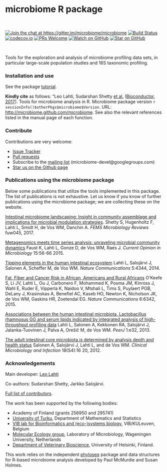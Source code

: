 <!--![Banner](https://github.com/microbiome/microbiome/blob/master/vignettes/figure/composition-example4-1.png)-->
<!--[![Follow](https://img.shields.io/twitter/follow/ropengov.svg?style=social)](https://twitter.com/intent/follow?screen_name=ropengov)-->

microbiome R package
==========

<br>

[![Join the chat at https://gitter.im/microbiome/microbiome](https://badges.gitter.im/microbiome/microbiome.svg)](https://gitter.im/microbiome/microbiome?utm_source=badge&utm_medium=badge&utm_campaign=pr-badge&utm_content=badge)
[![Build Status](https://api.travis-ci.org/microbiome/microbiome.png)](https://travis-ci.org/microbiome/microbiome)
<!--[![Bioconductor](http://bioconductor.org/shields/build/release/bioc/BiocGenerics.svg)](https://bioconductor.org/packages/devel/bioc/html/microbiome.html)-->
[![codecov.io](https://codecov.io/github/microbiome/microbiome/coverage.svg?branch=master)](https://codecov.io/github/microbiome/microbiome?branch=master)
[![PRs Welcome][prs-badge]][prs]
[![Watch on GitHub][github-watch-badge]][github-watch]
[![Star on GitHub][github-star-badge]][github-star]
<!--[![Follow](https://img.shields.io/twitter/follow/antagomir.svg?style=social)](https://twitter.com/intent/follow?screen_name=antagomir)-->


<br>


[prs]: http://makeapullrequest.com
[prs-badge]: https://img.shields.io/badge/PRs-welcome-brightgreen.svg?style=flat-square

[github-watch-badge]: https://img.shields.io/github/watchers/microbiome/microbiome.svg?style=social
[github-watch]: https://github.com/microbiome/microbiome/watchers

[github-star-badge]: https://img.shields.io/github/stars/microbiome/microbiome.svg?style=social
[github-star]: https://github.com/microbiome/microbiome/stargazers
[license-badge]: https://img.shields.io/npm/l/microbiome.svg?style=flat-square
[license]: https://github.com/microbiome/microbiome/blob/master/LICENSE
[microbiome]: https://github.com/microbiome/microbiome


Tools for the exploration and analysis of microbiome profiling data sets, in particular large-scale population studies and 16S taxonomic profiling. 


### Installation and use

See the package [tutorial](http://microbiome.github.io/microbiome/).

**Kindly cite** as follows: "Leo Lahti, Sudarshan Shetty [et al.](https://github.com/microbiome/microbiome/graphs/contributors) ([Bioconductor, 2017](https://bioconductor.org/packages/devel/bioc/html/microbiome.html)). Tools for microbiome analysis in R. Microbiome package version `r sessionInfo()$otherPkgs$microbiome$Version`. URL: [http://microbiome.github.com/microbiome](http://microbiome.github.com/microbiome). See also the relevant references listed in the manual page of each function. 

### Contribute

Contributions are very welcome:

  * [Issue Tracker](https://github.com/microbiome/microbiome/issues) 
  * [Pull requests](https://github.com/microbiome/microbiome/)
  * Subscribe to the [mailing list](https://groups.google.com/forum/#!forum/microbiome-devel) (microbiome-devel@googlegroups.com)
  * [Star us on the Github page](https://github.com/microbiome/microbiome)


### Publications using the microbiome package

Below some publications that utilize the tools implemented in this package. The list of publications is not exhaustive. Let us know if you know of further publications using the microbiome package; we are collecting these on the website.

[Intestinal microbiome landscaping: Insight in community assemblage and implications for microbial modulation strategies](https://academic.oup.com/femsre/article/doi/10.1093/femsre/fuw045/2979411/Intestinal-microbiome-landscaping-insight-in#58802539). Shetty S, Hugenholtz F, Lahti L, Smidt H, de Vos WM, Danchin A. _FEMS Microbiology Reviews_ fuw045, 2017.

[Metagenomics meets time series analysis: unraveling microbial community dynamics](http://dx.doi.org/10.1016/j.mib.2015.04.004) Faust K, Lahti L, Gonze D, de Vos WM, Raes J. _Current Opinion in Microbiology_ 15:56-66 2015.

[Tipping elements in the human intestinal ecosystem](http://www.nature.com/ncomms/2014/140708/ncomms5344/full/ncomms5344.html) Lahti L, Salojärvi J, Salonen A, Scheffer M, de Vos WM. _Nature Communications_ 5:4344, 2014. 

[Fat, Fiber and Cancer Risk in African, Americans and Rural Africans](http://www.nature.com/ncomms/2015/150428/ncomms7342/full/ncomms7342.html)  O’Keefe S, Li JV, Lahti L, Ou J, Carbonero F, Mohammed K, Posma JM, Kinross J, Wahl E, Ruder E, Vipperla K, Naidoo V, Mtshali L, Tims S, Puylaert PGB, DeLany J, Krasinskas A, Benefiel AC, Kaseb HO, Newton K, Nicholson JK, de Vos WM, Gaskins HR, Zoetendal EG. _Nature Communications_ 6:6342, 2015.

[Associations between the human intestinal microbiota, Lactobacillus rhamnosus GG and serum lipids indicated by integrated analysis of high-throughput profiling data](http://dx.doi.org/10.7717/peerj.32) Lahti L, Salonen A, Kekkonen RA, Salojärvi J, Jalanka-Tuovinen J, Palva A, Orešič M, de Vos WM. _PeerJ_ 1:e32, 2013.

[The adult intestinal core microbiota is determined by analysis depth and health status](http://onlinelibrary.wiley.com/doi/10.1111/j.1469-0691.2012.03855.x/abstract) Salonen A, Salojärvi J, Lahti L, and de Vos WM. _Clinical Microbiology and Infection_ 18(S4):16 20, 2012. 


### Acknowledgements

Main developer: [Leo Lahti](https://github.com/antagomir/)

Co-authors: Sudarshan Shetty, Jarkko Salojärvi. 

[Full list of contributors](https://github.com/microbiome/microbiome/graphs/contributors).

The work has been supported by the following bodies:

  * Academy of Finland (grants 256950 and 295741)
  * [University of Turku](http://www.utu.fi/en/Pages/home.aspx), Department of Mathematics and Statistics
  * [VIB lab for Bioinformatics and (eco-)systems biology](http://www.vib.be/en/research/scientists/Pages/Jeroen-Raes-Lab.aspx), VIB/KULeuven, Belgium
  * [Molecular Ecology group](http://www.mib.wur.nl/UK/), Laboratory of Microbiology, Wageningen University, Netherlands
  * [Department of Veterinary Bioscience](http://www.vetmed.helsinki.fi/apalva/index.htm), University of Helsinki, Finland.

This work relies on the independent [phyloseq](https://github.com/joey711/phyloseq) package and data structures for R-based microbiome analysis developed by Paul McMurdie and Susan Holmes. 





